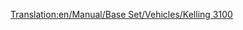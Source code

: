 [[Translation:en/Manual/Base Set/Vehicles/Kelling 3100]]
{{en/Trains|Image=[[File:en/Kelling3100.png]]
|Cost=£21,093 ($42.186)
|Speed=104 km/h (65 mph)
|Weight=110 t
|Power=1,500 hp (1.119 kW)
|Annual=£1,599 ($3.198)
|Designed=1959
|Lifespan=22
|Capacity=N/A
|Description=This engine has a higher speed than most other diesel trains, but has considerably less power. It is suitable for passenger or light freight.
|Real-life=The Kelling 3100 resembles to the [https://www.wikipedia.org/wiki/EMC 1800 hp B-B EMD Demonstrators 511 and 512]. Real EMD Demonstrators were built in 1935.
}}